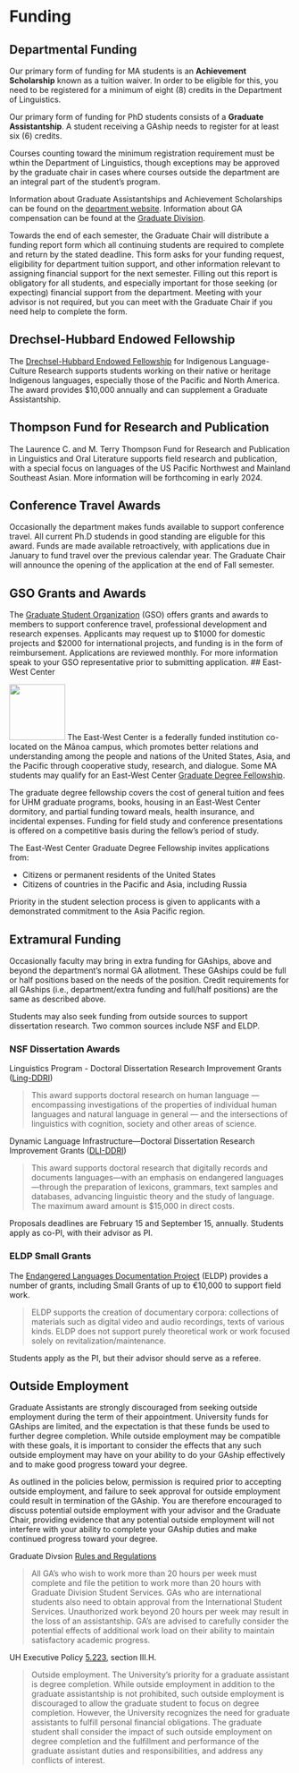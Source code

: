 # Funding {#funding}

## Departmental Funding

Our primary form of funding for MA students is an **Achievement Scholarship** known as a tuition waiver. In order to be eligible for this, you need to be registered for a minimum of eight (8) credits in the Department of Linguistics.

Our primary form of funding for PhD students consists of a **Graduate Assistantship**. A student receiving a GAship needs to register for at least six (6) credits.

Courses counting toward the minimum registration requirement must be wthin the Department of Linguistics, though exceptions may be approved by the graduate chair in cases where courses outside the department are an integral part of the student's program.

Information about Graduate Assistantships and Achievement Scholarships can be found on the [department website](https://manoa.hawaii.edu/linguistics/funding/). Information about GA compensation can be found at the [Graduate Division](https://manoa.hawaii.edu/graduate/compensation-tax-withholding/).

Towards the end of each semester, the Graduate Chair will distribute a funding report form which all continuing students are required to complete and return by the stated deadline. This form asks for your funding request, eligibility for department tuition support, and other information relevant to assigning financial support for the next semester. Filling out this report is obligatory for all students, and especially important for those seeking (or expecting) financial support from the department. Meeting with your advisor is not required, but you can meet with the Graduate Chair if you need help to complete the form.


## Drechsel-Hubbard Endowed Fellowship

The [Drechsel-Hubbard Endowed Fellowship](https://manoa.hawaii.edu/linguistics/drechsel-hubbard-fellowship/) for Indigenous Language-Culture Research supports students working on their native or heritage Indigenous languages, especially those of the Pacific and North America. The award  provides $10,000 annually and can supplement a Graduate Assistantship.

## Thompson Fund for Research and Publication

The Laurence C. and M. Terry Thompson Fund for Research and Publication in Linguistics and Oral Literature supports field research and publication, with a special focus on languages of the US Pacific Northwest and Mainland Southeast Asian. More information will be forthcoming in early 2024.

## Conference Travel Awards

Occasionally the department makes funds available to support conference travel. All current Ph.D studends in good standing are eliguble for this award. Funds are made available retroactively, with applications due in January to fund travel over the previous calendar year. The Graduate Chair will announce the opening of the application at the end of Fall semester.

## GSO Grants and Awards

The [Graduate Student Organization](https://uhmgso.wixsite.com/website-1/grants-and-awards) (GSO) offers grants and awards to members to support conference travel, professional development and research expenses. Applicants may request up to \$1000 for domestic projects and \$2000 for international projects, and funding is in the form of reimbursement. Applications are reviewed monthly. For more information speak to your GSO representative prior to submitting application. 
## East-West Center

<img src="images/ewc.jpeg" class="cover" width="100"/> The East-West Center is a federally funded institution co-located on the Mānoa campus, which promotes better relations and understanding among the people and nations of the United States, Asia, and the Pacific through cooperative study, research, and dialogue. Some MA students may qualify for an East-West Center [Graduate Degree Fellowship](https://www.eastwestcenter.org/education/ewc-graduate-degree-fellowship).

The graduate degree fellowship covers the cost of general tuition and fees for UHM graduate programs, books, housing in an East-West Center dormitory, and partial funding toward meals, health insurance, and incidental expenses. Funding for field study and conference presentations is offered on a competitive basis during the fellow's period of study.

The East-West Center Graduate Degree Fellowship invites applications from:

-   Citizens or permanent residents of the United States
-   Citizens of countries in the Pacific and Asia, including Russia

Priority in the student selection process is given to applicants with a demonstrated commitment to the Asia Pacific region.

## Extramural Funding

Occasionally faculty may bring in extra funding for GAships, above and beyond the department's normal GA allotment. These GAships could be full or half positions based on the needs of the position. Credit requirements for all GAships (i.e., department/extra funding and full/half positions) are the same as described above.

Students may also seek funding from outside sources to support dissertation research. Two common sources include NSF and ELDP.

### NSF Dissertation Awards

Linguistics Program - Doctoral Dissertation Research Improvement Grants ([Ling-DDRI](https://new.nsf.gov/funding/opportunities/linguistics-program-doctoral-dissertation-research))

> This award supports doctoral research on human language — encompassing investigations of the properties of individual human languages and natural language in general — and the intersections of linguistics with cognition, society and other areas of science.

Dynamic Language Infrastructure---Doctoral Dissertation Research Improvement Grants ([DLI-DDRI](https://new.nsf.gov/funding/opportunities/dynamic-language-infrastructure-doctoral))

> This award supports doctoral research that digitally records and documents languages---with an emphasis on endangered languages---through the preparation of lexicons, grammars, text samples and databases, advancing linguistic theory and the study of language. The maximum award amount is \$15,000 in direct costs.

Proposals deadlines are February 15 and September 15, annually. Students apply as co-PI, with their advisor as PI.

### ELDP Small Grants

The [Endangered Languages Documentation Project](http://eldp.net) (ELDP) provides a number of grants, including Small Grants of up to €10,000 to support field work.

> ELDP supports the creation of documentary corpora: collections of materials such as digital video and audio recordings, texts of various kinds. ELDP does not support purely theoretical work or work focused solely on revitalization/maintenance.

Students apply as the PI, but their advisor should serve as a referee.

## Outside Employment

Graduate Assistants are strongly discouraged from seeking outside employment during the term of their appointment. University funds for GAships are limited, and the expectation is that these funds be used to further degree completion. While outside employment may be compatible with these goals, it is important to consider the effects that any such outside employment may have on your ability to do your GAship effectively and to make good progress toward your degree.

As outlined in the policies below, permission is required prior to accepting outside employment, and failure to seek approval for outside employment could result in termination of the GAship. You are therefore encouraged to discuss potential outside employment with your advisor and the Graduate Chair, providing evidence that any potential outside employment will not interfere with your ability to complete your GAship duties and make continued progress toward your degree. 


Graduate Divsion [Rules and Regulations](https://manoa.hawaii.edu/graduate/rules-regulations/)

> All GA’s who wish to work more than 20 hours per week must complete and file the petition to work more than 20 hours with Graduate Division Student Services. GAs who are international students also need to obtain approval from the International Student Services. Unauthorized work beyond 20 hours per week may result in the loss of an assistantship. GA’s are advised to carefully consider the potential effects of additional work load on their ability to maintain satisfactory academic progress.

UH Executive Policy [5.223](https://www.hawaii.edu/policy/?action=viewPolicy&policySection=ep&policyChapter=5&policyNumber=223), section III.H.

> Outside employment. The University’s priority for a graduate assistant is degree completion. While outside employment in addition to the graduate assistantship is not prohibited, such outside employment is discouraged to allow the graduate student to focus on degree completion. However, the University recognizes the need for graduate assistants to fulfill personal financial obligations. The graduate student shall consider the impact of such outside employment on degree completion and the fulfillment and performance of the graduate assistant duties and responsibilities, and address any conflicts of interest.



